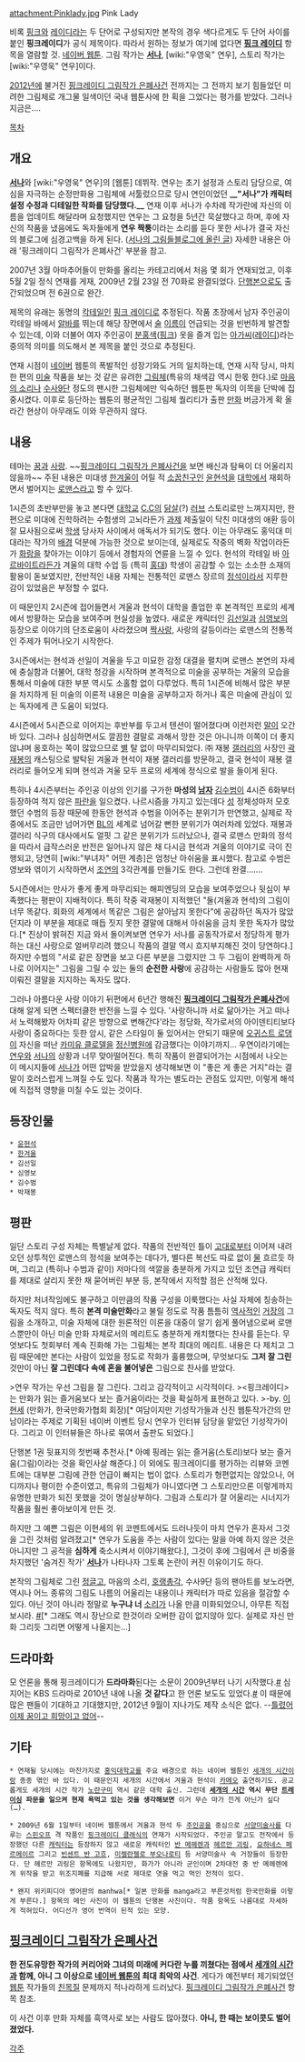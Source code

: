 attachment:Pinklady.jpg
Pink Lady

비록 [[핑크]]와 [[레이디]]라는 두 단어로 구성되지만 본작의 경우 색다르게도 두 단어 사이를 붙인 '''핑크레이디'''가 공식 제목이다. 따라서 원하는 정보가 여기에 없다면 '''[[핑크 레이디]]''' 항목을 열람할 것.
[[네이버 웹툰]]. 그림 작가는 '''[[서나]]''', [wiki:"우영욱" 연우], 스토리 작가는 [wiki:"우영욱" 연우]이다.

[[2012년]]에 불거진 [[핑크레이디 그림작가 은폐사건]] 전까지는 그 전까지 보기 힘들었던 미려한 그림체로 개그물 일색이던 국내 웹툰사에 한 획을 그었다는 평가를 받았다. 그러나 지금은….

[[목차]]
== 개요 ==
'''[[서나]]'''와 [wiki:"우영욱" 연우]의 [웹툰] 데뷔작. 연우는 초기 설정과 스토리 담당으로, 여심을 자극하는 순정만화용 그림체에 서툴렀으므로 당시 연인이었던 '''__"서나"가 캐릭터 설정 수정과 디테일한 작화를 담당했다.__''' 연재 이후 서나가 수차례 작가란에 자신의 이름을 업데이트 해달라며 요청했지만 연우는 그 요청을 5년간 묵살했다고 하며, 후에 자신의 작품을 냈음에도 독자들에게 '''연우 짝퉁'''이라는 소리를 듣다 못한 서나가 결국 자신의 블로그에 심경고백을 하게 된다. ([http://cafe.naver.com/bscomic/321626 서나의 그림들][http://east0313.blog.me/80169118030 블로그에 올린 글]) 자세한 내용은 아래 '핑크레이디 그림작가 은폐사건' 부분을 참고.

2007년 3월 아마추어들이 만화를 올리는 카테고리에서 처음 몇 회가 연재되었고, 이후 5월 2일 정식 연재를 게재, 2009년 2월 23일 전 70화로 완결되었다. [[단행본]]으로도 출간되었으며 전 6권으로 완간.

제목의 유래는 동명의 [[칵테일]]인 [[핑크 레이디]]로 추정된다. 작품 초장에서 남자 주인공이 칵테일 바에서 [[알바]]를 뛰는데 해당 장면에서 [[술]] [[이름]]이 언급되는 것을 빈번하게 발견할 수 있는데, 이와 더불어 여자 주인공이 [[분홍색]]([[핑크]]) 옷을 즐겨 입는 [[아가씨]]([[레이디]])라는 중의적 의미를 의도해서 본 제목을 붙인 것으로 추정된다.

연재 시점이 [[네이버]] 웹툰의 폭발적인 성장기와도 거의 일치하는데, 연재 시작 당시, 마치 한 편의 [[미술]] 작품을 보는 것 같은 유려한 [[그림체]](특유의 채색감 역시 한몫 한다.)로 [[마음의 소리]]나 [[수사9단]] 정도의 팬시한 그림체에만 익숙하던 웹툰판 독자의 이목을 단박에 집중시켰다. 이후로 등단하는 웹툰의 평균적인 그림체 퀄리티가 출판 [[만화]] 버금가게 확 올라간 현상이 아무래도 이와 무관하지 않다.

== 내용 ==
테마는 [[꿈]]과 [[사랑]]. ~~[[핑크레이디 그림작가 은폐사건]]을 보면 배신과 탐욕이 더 어울리지 않을까~~ 주된 내용은 미대생 [[한겨울]]이 어릴 적 [[소꿉친구]]인 [[윤현석]]을 [[대학]]에서 재회하면서 벌어지는 [[로맨스]]라고 할 수 있다.

1시즌의 초반부만을 놓고 본다면 [[대학교]] [[C.C]]의 [[닭살]](?) [[러브]] 스토리로만 느껴지지만, 한편으로 미대에 진학하려는 수험생의 고뇌라든가 [[과제]] 제출일이 닥친 미대생의 애환 등이 잘 묘사됨으로써 [[학생]] 당사자 사이에서 애독서가 되기도 했다. 이는 아무래도 홍익대 미대라는 작가의 [[배경]] 덕분에 가능한 것으로 보이는데, 실제로도 작중의 벽화 작업이라든가 [[화랑]]을 찾아가는 이야기 등에서 경험자의 연륜을 느낄 수 있다. 현석의 칵테일 바 [[아르바이트]]라든가 겨울의 대학 수업 등 (특히 [[홍대]]) 학생이 공감할 수 있는 소소한 소재의 활용이 돋보였지만, 전반적인 내용 자체는 전통적인 로맨스 장르의 [[정석]]이라서 지루한 감이 있었음은 부정할 수 없다.

이 때문인지 2시즌에 접어들면서 겨울과 현석이 대학을 졸업한 후 본격적인 프로의 세계에서 방황하는 모습을 보여주며 현실성을 높였다. 새로운 캐릭터인 [[김선일]]과 [[심영보]]의 등장으로 이야기의 단조로움이 사라졌으며 [[짝사랑]], 사랑의 갈등이라는 로맨스의 전통적인 주제가 튀어나오기 시작한다.

3시즌에서는 현석과 선일이 겨울을 두고 미묘한 감정 대결을 펼치며 로맨스 본연의 자세에 충실함과 더불어, 대학 청강을 시작하며 본격적으로 미술을 공부하는 겨울의 모습을 통해서 미술에 대한 부분 역시도 소홀함 없이 다루었다. 특히 1시즌에 비해서 많은 부분을 차지하게 된 미술의 이론적 내용은 미술을 공부하고자 하거나 혹은 미술에 관심이 있는 독자에게 큰 도움이 되었다.

4시즌에서 5시즌으로 이어지는 후반부를 두고서 텐션이 떨어졌다며 이런저런 [[말]]이 오간 바 있다. 그러나 심심하면서도 깔끔한 결말로 과해서 망한 것은 아니니까 이쪽이 더 좋지 않냐며 옹호하는 쪽이 많았으므로 [[별]] 탈 없이 마무리되었다. ㈜ 재봉 [[갤러리]]의 사장인 [[곽재봉]]의 캐스팅으로 발탁된 겨울과 현석이 재봉 갤러리를 방문하고, 결국 현석이 재봉 갤러리로 들어오게 되며 현석과 겨울 모두 프로의 세계에 정식으로 발을 들이게 된다.

특히나 4시즌부터는 주인공 이상의 인기를 구가한 '''마성의 [[남자]]''' [[김수범]]이 4시즌 6화부터 등장하여 적지 않은 [[파란]]을 일으켰다. 나르시즘을 가지고 있는데다 [[성]] 정체성마저 모호했던 수범의 등장 때문에 한동안 현석과 수범을 이어주는 분위기가 만연했고, 실제로 작중에서도 조금만 넘어가면 [[BL]]의 세계로 넘어갈 뻔한 분위기가 여러차례 있었다. 재봉과 갤러리 식구의 대사에서도 얼핏 그 같은 분위기가 드러났으나, 결국 로맨스 만화의 정석을 따라서 급작스러운 반전은 일어나지 않은 채 다시금 현석과 겨울의 이야기로 극이 진행되고, 당연히 [wiki:"부녀자" 어떤 계층]은 엄청난 아쉬움을 표시했다. 참고로 수범은 영보와 엮이기 시작하면서 [[조연]]의 3각관계를 만들기도 한다. 그런데 완결…….

5시즌에서는 만사가 좋게 좋게 마무리되는 해피엔딩의 모습을 보여주었으나 뒷심이 부족했다는 평판이 지배적이다. 특히 작중 곽재봉이 지적했던 "둘(겨울과 현석)의 그림이 너무 똑같다. 회화의 세계에서 똑같은 그림은 살아남지 못한다"에 공감하던 독자가 많았던지라 이 부분을 제대로 매듭 짓지 못한 결말에 대해서 아쉬움을 금치 못한 독자가 많았다.[* 진상이 밝혀진 지금 와서 돌이켜보면 연우가 서나를 공동작가로서 정당하게 평가하는 대신 사랑으로 얼버무리려 했으니 작품의 결말 역시 흐지부지해진 것이 당연하다.] 하지만 수범의 "서로 같은 장면을 보고 다른 부분을 그렸지만 그 두 그림이 완벽하게 하나로 이어지는" 그림을 그릴 수 있는 둘의 '''순전한 사랑'''에 공감하는 사람들도 많아 현재 이뤄진 결말을 지지하는 독자도 많다.

그러나 아름다운 사랑 이야기 뒤편에서 6년간 행해진 '''[[핑크레이디 그림작가 은폐사건]]'''에 대해 알게 되면 스펙터클한 반전을 느낄 수 있다. '사랑하니까 서로 닮아가는 거고 떠나서 노력해봤자 어차피 같은 방향으로 변해간다'라는 정당화, 작가로서의 아이덴티티보다 사랑이 중요하다는 듯한 암시, 같은 스타일이 둘 있어서는 안되기 때문에 [[오귀스트 로댕]]이 자신을 떠난 [[카미유 클로델]]을 [[정신병원]]에 감금했다는 이야기까지… 우연이라기에는 [[연우]]와 [[서나]]의 상황과 너무 맞아떨어진다. 특히 작품이 완결되어가는 시점에서 나오는 이 메시지들에 [[서나]]가 어떤 압박을 받았을지 생각해보면 이 "좋은 게 좋은 거지"라는 결말이 호러스럽게 느껴질 수도 있다. 작품과 작가는 별도라는 관점도 있지만, 이렇게 해석에 직접적 영향을 미칠 수도 있는 것이다. 

== 등장인물 ==
 * [[윤현석]]
 * [[한겨울]]
 * 김선일
 * 심영보
 * 김수범
 * 박재봉

== 평판 ==
일단 스토리 구성 자체는 특별날게 없다. 작품의 전반적인 틀이 [[고대]]로부터 이어져 내려오던 상투적인 로맨스의 정석을 보여주는 데다가, 별다른 복선도 따로 없이 [[물]] 흐르듯 하며, 그리고 (특히나 수범과 같이) 저마다의 색깔을 충분하게 가지고 있던 조연급 캐릭터를 제대로 살리지 못한 채 묻어버린 부분 등, 본작에서 지적할 점은 산적해 있다.

하지만 처녀작임에도 불구하고 이만큼의 작품 구성을 이룩했다는 사실 자체에 칭송하는 독자도 적지 않다. 특히 '''본격 미술만화'''라고 불릴 정도로 작품 틈틈히 [[역사]]적인 [[거장]]의 그림을 소개하고, 미술 자체에 대한 원론적인 이론을 대중이 알기 쉽게 풀어냄으로써 로맨스뿐만이 아닌 미술 만화 자체로서의 메리트도 충분하게 캐치했다는 찬사를 듣는다. 무엇보다도 첫회부터 계속 진화해 가는 그림체는 본작 최대의 메리트. 내용은 다 제치고 그림 때문에만 본다는 사람이 있었을 정도로 작화가 훌륭했으며, 무엇보다도 '''그저 잘 그린 '''것만이 아닌 '''잘 그린데다 속에 혼을 불어넣은''' 그림으로 찬사를 받았다.

>연우 작가는 우선 그림을 잘 그린다. 그리고 감각적이고 시각적이다.
><핑크레이디>는 만화가 읽는 즐거움보다 보는 즐거움이라는 것을 확실하게 표현하고 있다.
>-by. [[이현세]] (만화가, 한국만화가협회 회장)[* 여담이지만 기성작가들과 신진 웹툰작가간의 만남이라는 주제로 기획된 네이버 이벤트 당시 연우가 인터뷰 담당을 맡았던 기성작가이다. 그리고 이 인터뷰들은 하나로 묶여서 출판도 되었다.]

단행본 1권 뒷표지의 첫번째 추천사.[* 아예 핑레는 읽는 즐거움(스토리)보다 보는 즐거움(그림)이라는 것을 확인사살 해준다.] 이 외에도 핑크레이디를 평가하는 리뷰와 코멘트에는 대부분 그림에 관한 언급이 빠지는 법이 없다. 스토리가 형편없지는 않았으나, 어디까지나 평이한 수준이였고, 특유의 그림체가 아니였다면 그 스토리만으론 이렇게까지 유명한 만화가 되진 못했을 것이 명실상부하다. 그림과 스토리가 잘 어울리는 시너지가 작품을 훨씬 좋아보이게 만든 것.

하지만 그 예쁜 그림은 이현세의 위 코멘트에서도 드러나듯이 마치 연우가 혼자서 그것을 그린 것처럼 알려졌고[* 연우가 도움을 주는 사람이 있다는 말을 아예 하지 않은 것은 아니지만 그 공적을 '''심하게''' 축소시켜서 이야기해왔다.], 그것이 후에 그림에서 큰 비중을 차지했던 '숨겨진 작가' '''[[서나]]'''가 나타나자 그토록 논란이 커진 이유이기도 하다.

본작의 그림체로 그린 [[정글고]], 마음의 소리, [[호랭총각]], 수사9단 등의 팬아트를 보노라면, 역시나 어느 종류의 그림도 나름의 어울리는 내용이나 캐릭터가 따로 있음을 절감할 수 있다. 아닌 것이 아니라 정말로 '''누구냐 너''' [[소리]]가 나올 만큼 미화되었으니, 아무튼 직접 보시라. [http://comic.naver.com/webtoon/detail.nhn?titleId=22896&no=23&weekday=mon #][* 그래도 역시 장난으로 한것이라 오버한 감이 없지않아 있다. 실제로 자신 만화 그리듯 그리면 어떻게 나올지는...] 

== 드라마화 ==
모 언론을 통해 핑크레이디가 '''드라마화'''된다는 소문이 2009년부터 나기 시작했다.[http://www.asiae.co.kr/news/view.htm?idxno=2009110209345966463 #] 심지어는 KBS 드라마로 2010년 내에 나올 '''것 같다'''고 한 언론 보도도 있었다.[http://news.donga.com/3/all/20100221/26333585/1 #] 이 때문에 많은 팬들이 기대하고 기대했지만, 2012년 9월이 지나가도 제작 소식은 없다. --[[틀렸어 이제 꿈이고 희망이고 없어]]--

== 기타 ==
 * 연재될 당시에는 마찬가지로 [[홍익대학교]]를 주요 배경으로 하는 네이버 웹툰인 [[세개의 시간]]이랑 종종 엮인 바 있다. 이 때문인지 세개의 시간에서 겨울과 현석이 [[카메오]] 출연하기도. 공교롭게도 세개의 시간 작가 [[노란구미]] 역시 같은 대학 출신. 그런데 '''[[세개의 시간]] 역시 무단 [[트레이싱]] 파문을 일으켜 현재 욕먹고 있는 것을 생각해보면''' 이거 무슨 마가 낀게 아닌가 싶다(…).

 * 2009년 6월 1일부터 네이버 웹툰에서 겨울과 현석 두 [[주인공]]을 중심으로 [[서양미술사]]를 다루는 [[스핀오프]] 격 작품인 [[핑크레이디 클래식]]의 연재가 시작되었다. 주인공 말고도 전작에서 등장했던 다른 [[캐릭터]]는 등장하지 않고 새로운 캐릭터인 [[반 메헤렌]]과 [[헤르만 괴링]], [[요하네스 페르메이르]] 그리고 [[빈센트 반 고흐]], [[미켈란젤로 부오나로티]] 등 서양미술사 속 거장들이 등장한다. 단 헤르만 괴링은 항목에도 나왔지만, 화가가 아니라 군인이며 2차대전 중 반 메헤렌에게 위작을 받고 위조지폐를 지급해 서로 제대로 엿을 먹고 먹인 전적이 있다.

 * 왠지 위키피디아 영어판의 manhwa[* 일본 만화를 manga라고 부른것처럼 한국만화를 이렇게 부른다.] 항목의 메인 사진이 이 웹툰의 단행본 사진이다. 작품 항목도 나름대로 자세하게 적혀있다. 어디선가 영어 번역이 된적 있는 모양.

== '''[[핑크레이디 그림작가 은폐사건]]''' ==
'''한 전도유망한 작가의 커리어와 그녀의 미래에 커다란 누를 끼쳤다는 점에서 [[세개의 시간]]과 함께, 아니 그 이상으로 [[네이버 웹툰]]의 최대 최악의 사건'''. 게다가 예전부터 제기되었던 [[웹툰]] 작가들의 [[친목질]] 문제까지 적나라하게 드러났다. [[핑크레이디 그림작가 은폐사건]] 항목 참조.

이 사건 이후 만화 자체를 흑역사로 보는 사람도 많아졌다. '''아니, 한 때는 보이콧도 벌어졌었다.'''


[[각주]]
